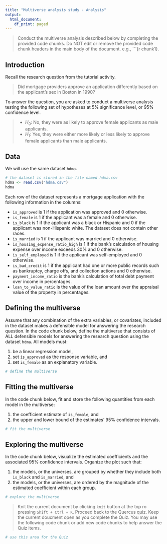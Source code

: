 ```yaml
---
title: "Multiverse analysis study - Analysis"
output:
  html_document:
    df_print: paged
---
```


> Conduct the multiverse analysis described below by completing the provided
code chunks. Do NOT edit or remove the provided code chunk headers in the
main body of the document. e.g., ```{r chunk1}.


## Introduction

Recall the research question from the tutorial activity.

> Did mortgage providers approve an application differently based on the 
applicant's sex in Boston in 1990?

To answer the question, you are asked to conduct a multiverse analysis testing
the following set of hypotheses at 5% significance level, or 95% confidence 
level.

> - $H_0$: No, they were as likely to approve female applicants as male 
applicants.
> - $H_1$: Yes, they were either more likely or less likely to approve female
applicants than male applicants.

## Data

We will use the same dataset `hdma`.

```r
# the dataset is stored in the file named hdma.csv
hdma <- read.csv("hdma.csv")
hdma 
```

Each row of the dataset represents a mortgage application with the following
information in the columns:

+  `is_approved` is 1 if the application was approved and 0 otherwise.
+  `is_female` is 1 if the applicant was a female and 0 otherwise.
+  `is_black` is 1 if the applicant was a black or Hispanic and 0 if the 
applicant was non-Hispanic white. The dataset does not contain other races.
+  `is_married` is 1 if the applicant was married and 0 otherwise.
+  `is_housing_expense_ratio_high` is 1 if the bank's calculation of housing
expense over income exceeds 30% and 0 otherwise.
+  `is_self_employed` is 1 if the applicant was self-employed and 0 otherwise.
+  `is_bad_credit` is 1 if the applicant had one or more public records such as
bankruptcy, charge offs, and collection actions and 0 otherwise.
+  `payment_income_ratio` is the bank's calculation of total debt payment over
income in percentages.
+  `loan_to_value_ratio` is the value of the loan amount over the appraisal
value of the property in percentages.

## Defining the multiverse

Assume that any combination of the extra variables, or covariates, included in 
the dataset makes a defensible model for answering the research question. In
the code chunk below, define the multiverse that consists of ALL defensible 
models for answering the research question using the dataset `hdma`. All models
must:

1. be a linear regression model,
2. set `is_approved` as the response variable, and
3. set `is_female` as an explanatory variable.

```r
# define the multiverse

```

## Fitting the multiverse

In the code chunk below, fit and store the following quantities from each model
in the multiverse:

1. the coefficient estimate of `is_female`, and
2. the upper and lower bound of the estimates' 95% confidence intervals.

```r
# fit the multiverse

```

## Exploring the multiverse

In the code chunk below, visualize the estimated coefficients and the associated
95% confidence intervals. Organize the plot such that:

1. the models, or the universes, are grouped by whether they include both 
`is_black` and `is_married`, and
2. the models, or the universes, are ordered by the magnitude of the estimated
coefficient within each group.

```r
# explore the multiverse

```

> Knit the current document by clicking `knit` button at the top ro pressing
`Shift + Ctrl + K`. Proceed back to the Quercus quiz. Keep the current doucment
open as you complete the Quiz. You may use the following code chunk or add new 
code chunks to help answer the Quiz items.

```r
# use this area for the Quiz

```
